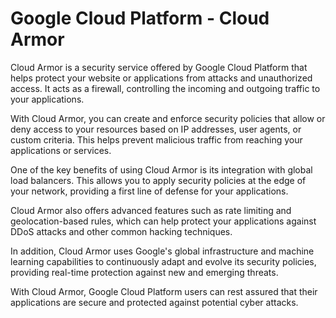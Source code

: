 

# Google Cloud Platform - Cloud Armor

Cloud Armor is a security service offered by Google Cloud Platform that helps protect your website or applications from attacks and unauthorized access. It acts as a firewall, controlling the incoming and outgoing traffic to your applications.

With Cloud Armor, you can create and enforce security policies that allow or deny access to your resources based on IP addresses, user agents, or custom criteria. This helps prevent malicious traffic from reaching your applications or services.

One of the key benefits of using Cloud Armor is its integration with global load balancers. This allows you to apply security policies at the edge of your network, providing a first line of defense for your applications.

Cloud Armor also offers advanced features such as rate limiting and geolocation-based rules, which can help protect your applications against DDoS attacks and other common hacking techniques.

In addition, Cloud Armor uses Google's global infrastructure and machine learning capabilities to continuously adapt and evolve its security policies, providing real-time protection against new and emerging threats.

With Cloud Armor, Google Cloud Platform users can rest assured that their applications are secure and protected against potential cyber attacks. 